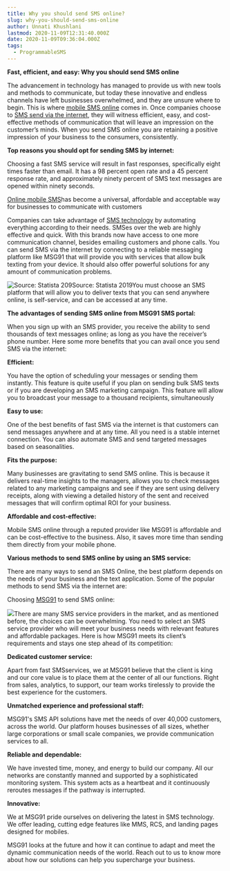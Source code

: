 ```yaml
---
title: Why you should send SMS online?
slug: why-you-should-send-sms-online
author: Unnati Khushlani
lastmod: 2020-11-09T12:31:40.000Z
date: 2020-11-09T09:36:04.000Z
tags:
  - ProgrammableSMS
---
```


**Fast, efficient, and easy: Why you should send SMS online**

The advancement in technology has managed to provide us with new tools and methods to communicate, but today these innovative and endless channels have left businesses overwhelmed, and they are unsure where to begin. This is where [mobile SMS online](https://msg91.com/in/) comes in. Once companies choose to [SMS send via the internet](https://msg91.com/in/internet-messaging/), they will witness efficient, easy, and cost-effective methods of communication that will leave an impression on the customer’s minds. When you send SMS online you are retaining a positive impression of your business to the consumers, consistently.

**Top reasons you should opt for sending SMS by internet:**

Choosing a fast SMS service will result in fast responses, specifically eight times faster than email. It has a 98 percent open rate and a 45 percent response rate, and approximately ninety percent of SMS text messages are opened within ninety seconds.

[Online mobile SMS](https://msg91.com/in/regional-sms/)has become a universal, affordable and acceptable way for businesses to communicate with customers

Companies can take advantage of [SMS technology](https://msg91.com/in/) by automating everything according to their needs. SMSes over the web are highly effective and quick. With this brands now have access to one more communication channel, besides emailing customers and phone calls. You can send SMS via the internet by connecting to a reliable messaging platform like MSG91 that will provide you with services that allow bulk texting from your device. It should also offer powerful solutions for any amount of communication problems.

![Source: Statista 209](https://images-msg91.s3.ap-south-1.amazonaws.com/2020/11/SMS-Marketing-Statistics-MobileMonkey-1-1.png)Source: Statista 2019You must choose an SMS platform that will allow you to deliver texts that you can send anywhere online, is self-service, and can be accessed at any time.

**The advantages of sending SMS online from MSG91 SMS portal:**

When you sign up with an SMS provider, you receive the ability to send thousands of text messages online; as long as you have the receiver’s phone number. Here some more benefits that you can avail once you send SMS via the internet:  


**Efficient:**

You have the option of scheduling your messages or sending them instantly. This feature is quite useful if you plan on sending bulk SMS texts or if you are developing an SMS marketing campaign. This feature will allow you to broadcast your message to a thousand recipients, simultaneously  
  
**Easy to use:**

One of the best benefits of fast SMS via the internet is that customers can send messages anywhere and at any time. All you need is a stable internet connection. You can also automate SMS and send targeted messages based on seasonalities.

**Fits the purpose:**

Many businesses are gravitating to send SMS online. This is because it delivers real-time insights to the managers, allows you to check messages related to any marketing campaigns and see if they are sent using delivery receipts, along with viewing a detailed history of the sent and received messages that will confirm optimal ROI for your business.

**Affordable and cost-effective:**

Mobile SMS online through a reputed provider like MSG91 is affordable and can be cost-effective to the business. Also, it saves more time than sending them directly from your mobile phone.

**Various methods to send SMS online by using an SMS service:**

There are many ways to send an SMS Online, the best platform depends on the needs of your business and the text application. Some of the popular methods to send SMS via the internet are:  


Choosing [MSG91](__GHOST_URL__/why-you-should-send-sms-online/www.msg91.com) to send SMS online:

![](https://images-msg91.s3.ap-south-1.amazonaws.com/2020/11/Untitled.png)There are many SMS service providers in the market, and as mentioned before, the choices can be overwhelming. You need to select an SMS service provider who will meet your business needs with relevant features and affordable packages. Here is how MSG91 meets its client’s requirements and stays one step ahead of its competition:

**Dedicated customer service:**

Apart from fast SMSservices, we at MSG91 believe that the client is king and our core value is to place them at the center of all our functions. Right from sales, analytics, to support, our team works tirelessly to provide the best experience for the customers.

**Unmatched experience and professional staff:**

MSG91's SMS API solutions have met the needs of over 40,000 customers, across the world. Our platform houses businesses of all sizes, whether large corporations or small scale companies, we provide communication services to all.

**Reliable and dependable:**

We have invested time, money, and energy to build our company. All our networks are constantly manned and supported by a sophisticated monitoring system. This system acts as a heartbeat and it continuously reroutes messages if the pathway is interrupted.

**Innovative:**

We at MSG91 pride ourselves on delivering the latest in SMS technology. We offer leading, cutting edge features like MMS, RCS, and landing pages designed for mobiles.

MSG91 looks at the future and how it can continue to adapt and meet the dynamic communication needs of the world. Reach out to us to know more about how our solutions can help you supercharge your business.

